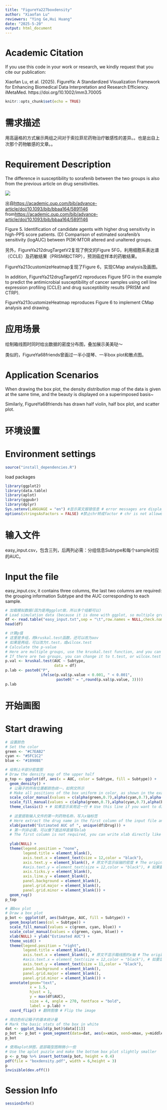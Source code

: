 ```yaml
---
title: "FigureYa227boxdensity"
author: "Xiaofan Lu"
reviewers: "Ying Ge,Hui Huang"
date: "2025-5-20"
output: html_document
---
```

# Academic Citation
If you use this code in your work or research, we kindly request that you cite our publication:

Xiaofan Lu, et al. (2025). FigureYa: A Standardized Visualization Framework for Enhancing Biomedical Data Interpretation and Research Efficiency. iMetaMed. https://doi.org/10.1002/imm3.70005


```r
knitr::opts_chunk$set(echo = TRUE)
```

# 需求描述

用高逼格的方式展示两组之间对于索拉菲尼药物治疗敏感性的差异。。也是出自上次那个药物敏感的文章。。

# Requirement Description

The difference in susceptibility to sorafenib between the two groups is also from the previous article on drug sensitivities.

![](example.png)

出自<https://academic.oup.com/bib/advance-article/doi/10.1093/bib/bbaa164/5891146>
from<https://academic.oup.com/bib/advance-article/doi/10.1093/bib/bbaa164/5891146>

Figure 5. Identification of candidate agents with higher drug sensitivity in high-PPS score patients. (D) Comparison of estimated sorafenib’s sensitivity (logAUC) between PI3K-MTOR altered and unaltered groups.

另外，FigureYa212drugTargetV2复现了例文的Figure 5FG，利用细胞系表达谱（CCLE）及药敏结果（PRISM和CTRP），预测癌症样本的药敏结果。

FigureYa213customizeHeatmap复现了Figure 6，实现CMap analysis及画图。

In addition, FigureYa212drugTargetV2 reproduces Figure 5FG in the example to predict the antimicrobial susceptibility of cancer samples using cell line expression profiling (CCLE) and drug susceptibility results (PRISM and CTRP).

FigureYa213customizeHeatmap reproduces Figure 6 to implement CMap analysis and drawing.

# 应用场景

绘制箱线图时同时给出数据的密度分布图，叠加展示美美哒～

类似的，FigureYa68friends曾画过一半小提琴、一半box plot和散点图。

# Application Scenarios

When drawing the box plot, the density distribution map of the data is given at the same time, and the beauty is displayed on a superimposed basis~

Similarly, FigureYa68friends has drawn half violin, half box plot, and scatter plot.

# 环境设置


# Environment settings


```r
source("install_dependencies.R")

```

load packages

```r
library(ggplot2)
library(data.table)
library(aplot)
library(ggpubr)
library(dplyr)
Sys.setenv(LANGUAGE = "en") #显示英文报错信息 # error messages are displayed in English
options(stringsAsFactors = FALSE) #禁止chr转成factor # chr is not allowed to be converted to factor
```

# 输入文件

easy_input.csv，包含三列，后两列必需：分组信息Subtype和每个sample对应的AUC。

# Input the file

easy_input.csv, it contains three columns, the last two columns are required: the grouping information Subtype and the AUC corresponding to each sample.

```r
# 加载模拟数据(因为是用ggplot做，所以多个组都可以)
# Load simulation data (because it is done with ggplot, so multiple groups are OK)
df <- read.table("easy_input.txt",sep = "\t",row.names = NULL,check.names = F,stringsAsFactors = F,header = T)
head(df)

# 计算p值
# 这里是多组，用kruskal.test函数，还可以改为aov
# 如果是两组，可以改为t.test，或wilcox.test
# Calculate the p-value
# Here are multiple groups, use the kruskal.test function, and you can change it to aov
# If there are two groups, you can change it to t.test, or wilcox.test
p.val <- kruskal.test(AUC ~ Subtype,
                      data = df)
p.lab <- paste0("P",
                ifelse(p.val$p.value < 0.001, " < 0.001",
                       paste0(" = ",round(p.val$p.value, 3)))) 
p.lab
```

# 开始画图
# Start drawing

```r
# 设置颜色
# Set the color
green <- "#C7EAB2"
cyan <- "#5FC1C2"
blue <- "#1B90BE"

# 绘制上半部分密度图
# Draw the density map of the upper half
p_top <- ggplot(df, aes(x = AUC, color = Subtype, fill = Subtype)) +
  geom_density() +
  # 让箱子的所有位置都颜色统一，如例文所示
  # Make all positions of the box uniform in color, as shown in the example
  scale_color_manual(values = c(alpha(green,0.7),alpha(cyan,0.7),alpha(blue,0.7))) + # 设置透明色 # Set the transparent color
  scale_fill_manual(values = c(alpha(green,0.7),alpha(cyan,0.7),alpha(blue,0.7))) +
  theme_classic() + # 如果显示采用这一行 # Use this line if you want to display
   
  # 这里提取输入文件的第一列药物名称，写入x轴标签
  # Here extract the drug name in the first column of the input file and write it to the x-axis label
  xlab(paste0("Estimated AUC of ", unique(df$Drug))) + 
  # 第一列非必需，可以像下面这样直接写xlab
  # The first column is not required, you can write xlab directly like the following xlab("Estimated AUC of Cisplatin") +
  
  ylab(NULL) + 
  theme(legend.position = "none", 
        legend.title = element_blank(),
        axis.text.x = element_text(size = 12,color = "black"),
        axis.text.y = element_blank(), # 原文不显示纵轴的密度 # The original text does not show the density of the vertical axis
        #axis.text.y = element_text(size = 12,color = "black"), # 如果要显示采用这一行 # If you want to display ,youcan use this line
        axis.ticks.y = element_blank(),
        axis.line.y = element_blank(),
        panel.background = element_blank(),
        panel.grid.major = element_blank(),
        panel.grid.minor = element_blank()) +
  geom_rug()
p_top

# 画box plot
# Draw a box plot
p_bot <- ggplot(df, aes(Subtype, AUC, fill = Subtype)) + 
  geom_boxplot(aes(col = Subtype)) + 
  scale_fill_manual(values = c(green, cyan, blue)) + 
  scale_color_manual(values = c(green, cyan, blue)) + 
  xlab(NULL) + ylab("Estimated AUC") + 
  theme_void() +
  theme(legend.position = "right",
        legend.title = element_blank(),
        axis.text.x = element_blank(), # 原文不显示箱线图的x轴 # The original text does not show the x-axis of the boxplot
        #axis.text.x = element_text(size = 12,color = "black"), # 如要显示箱线图x轴采用这一行 # If you want to display the boxplot x-axis, use this row
        axis.text.y = element_text(size = 11,color = "black"),
        panel.background = element_blank(),
        panel.grid.major = element_blank(),
        panel.grid.minor = element_blank()) + 
  annotate(geom="text",
           x = 1.5,
           hjust = 1,
           y = max(df$AUC),
           size = 4, angle = 270, fontface = "bold",
           label = p.lab) +
  coord_flip() # 翻转图像 # Flip the image

# 用白色标记箱子的基本统计量
# Mark the basic stats of the box in white
dat <- ggplot_build(p_bot)$data[[1]]
p_bot <- p_bot + geom_segment(data=dat, aes(x=xmin, xend=xmax, y=middle, yend=middle), color="white", inherit.aes = F)
p_bot

# 使用aplot拼图，底部箱型图稍微小一些 
# Use the aplot puzzle and make the bottom box plot slightly smaller
p <- p_top %>% insert_bottom(p_bot, height = 0.4)
pdf(file = "boxdensity.pdf", width = 6,height = 3)
p
invisible(dev.off())
```

# Session Info

```r
sessionInfo()
```